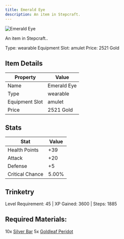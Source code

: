 ```yaml
---
title: Emerald Eye
description: An item in Stepcraft.
---
```


<div className="flex items-start gap-6 mb-8">
  <div className="flex-shrink-0">
    <img src="/assets/resources/trinketry/amulets/emerald_eye.png" alt="Emerald Eye" className="w-24 h-24 border rounded-lg" />
  </div>
  <div className="flex-1">
    <div className="space-y-2">
      <p className="text-lg text-muted-foreground">An item in Stepcraft..</p>
      <div className="flex flex-wrap gap-4 text-sm">
        <span className="px-2 py-1 bg-green-100 dark:bg-green-900 rounded-md">
          Type: wearable
        </span>
        <span className="px-2 py-1 bg-purple-100 dark:bg-purple-900 rounded-md">
          Equipment Slot: amulet
        </span>
        <span className="px-2 py-1 bg-yellow-100 dark:bg-yellow-900 rounded-md">
          Price: 2521 Gold
        </span>
      </div>
    </div>
  </div>
</div>

## Item Details
| Property | Value |
|----------|-------|
| Name | Emerald Eye |
| Type | wearable |
| Equipment Slot | amulet |
| Price | 2521 Gold |

## Stats
| Stat | Value |
|------|-------|
| Health Points | +39 |
| Attack | +20 |
| Defense | +5 |
| Critical Chance | 5.00% |

## Trinketry
Level Requirement: 45 | XP Gained: 3600 | Steps: 1885

## Required Materials:
10x [Silver Bar](/docs/resources/individual/silver_bar)
5x [Goldleaf Peridot](/docs/resources/individual/goldleaf_peridot)

